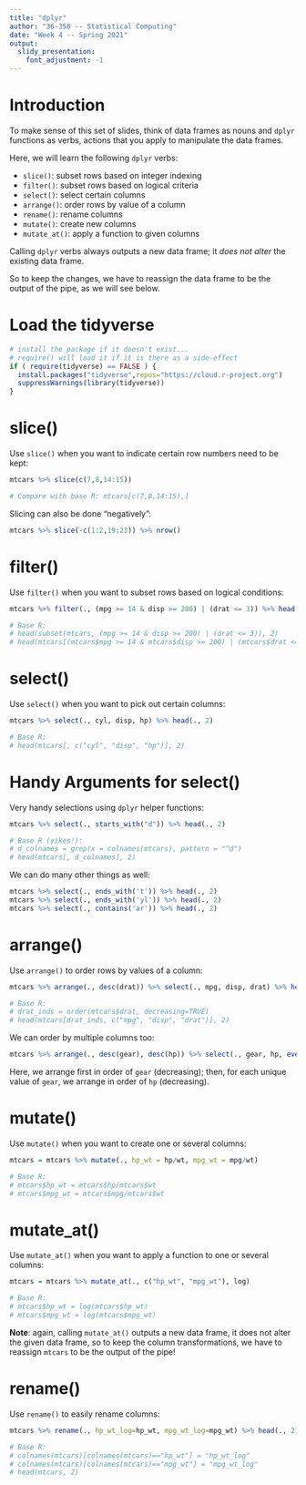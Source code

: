 ---
title: "dplyr"
author: "36-350 -- Statistical Computing"
date: "Week 4 -- Spring 2021"
output: 
  slidy_presentation: 
    font_adjustment: -1
---

Introduction 
===

To make sense of this set of slides, think of data frames as nouns and `dplyr` functions as verbs, actions that you apply to manipulate the data frames.

Here, we will learn the following `dplyr` verbs:

- `slice()`: subset rows based on integer indexing 
- `filter()`: subset rows based on logical criteria
- `select()`: select certain columns
- `arrange()`: order rows by value of a column
- `rename()`: rename columns
- `mutate()`: create new columns
- `mutate_at()`: apply a function to given columns

Calling `dplyr` verbs always outputs a new data frame; it *does not alter* the existing data frame.

So to keep the changes, we have to reassign the data frame to be the output of the pipe, as we will see below.

Load the tidyverse
===

```{r}
# install the package if it doesn't exist...
# require() will load it if it is there as a side-effect
if ( require(tidyverse) == FALSE ) {
  install.packages("tidyverse",repos="https://cloud.r-project.org")
  suppressWarnings(library(tidyverse))
}
```

slice()
===

Use `slice()` when you want to indicate certain row numbers need to be kept:

```{r}
mtcars %>% slice(c(7,8,14:15))

# Compare with base R: mtcars[c(7,8,14:15),]
```

Slicing can also be done "negatively":

```{r}
mtcars %>% slice(-c(1:2,19:23)) %>% nrow()
```

filter()
===

Use `filter()` when you want to subset rows based on logical conditions:

```{r}
mtcars %>% filter(., (mpg >= 14 & disp >= 200) | (drat <= 3)) %>% head(., 2)

# Base R:
# head(subset(mtcars, (mpg >= 14 & disp >= 200) | (drat <= 3)), 2)
# head(mtcars[(mtcars$mpg >= 14 & mtcars$disp >= 200) | (mtcars$drat <= 3),], 2)
```

select()
===

Use `select()` when you want to pick out certain columns:

```{r}
mtcars %>% select(., cyl, disp, hp) %>% head(., 2)

# Base R:
# head(mtcars[, c("cyl", "disp", "hp")], 2)
```

Handy Arguments for select()
===

Very handy selections using `dplyr` helper functions:
```{r}
mtcars %>% select(., starts_with("d")) %>% head(., 2)

# Base R (yikes!):
# d_colnames = grep(x = colnames(mtcars), pattern = "^d")
# head(mtcars[, d_colnames], 2)
```

We can do many other things as well:
```{r}
mtcars %>% select(., ends_with('t')) %>% head(., 2)
mtcars %>% select(., ends_with('yl')) %>% head(., 2)
mtcars %>% select(., contains('ar')) %>% head(., 2)
```

arrange()
===

Use `arrange()` to order rows by values of a column:
```{r}
mtcars %>% arrange(., desc(drat)) %>% select(., mpg, disp, drat) %>% head(., 2)

# Base R:
# drat_inds = order(mtcars$drat, decreasing=TRUE)
# head(mtcars[drat_inds, c("mpg", "disp", "drat")], 2)
```

We can order by multiple columns too:
```{r}
mtcars %>% arrange(., desc(gear), desc(hp)) %>% select(., gear, hp, everything()) %>% head(., 8)
```
Here, we arrange first in order of `gear` (decreasing); then, for each unique value of `gear`, we arrange in order of `hp` (decreasing).

mutate()
===

Use `mutate()` when you want to create one or several columns:
```{r}
mtcars = mtcars %>% mutate(., hp_wt = hp/wt, mpg_wt = mpg/wt) 

# Base R:
# mtcars$hp_wt = mtcars$hp/mtcars$wt
# mtcars$mpg_wt = mtcars$mpg/mtcars$wt
```

mutate_at()
===

Use `mutate_at()` when you want to apply a function to one or several columns:

```{r}
mtcars = mtcars %>% mutate_at(., c("hp_wt", "mpg_wt"), log) 

# Base R:
# mtcars$hp_wt = log(mtcars$hp_wt)
# mtcars$mpg_wt = log(mtcars$mpg_wt)
```

**Note**: again, calling `mutate_at()` outputs a new data frame, it does not alter the given data frame, so to keep the column transformations, we have to reassign `mtcars` to be the output of the pipe!

rename()
===

Use `rename()` to easily rename columns:

```{r}
mtcars %>% rename(., hp_wt_log=hp_wt, mpg_wt_log=mpg_wt) %>% head(., 2)

# Base R:
# colnames(mtcars)[colnames(mtcars)=="hp_wt"] = "hp_wt_log"
# colnames(mtcars)[colnames(mtcars)=="mpg_wt"] = "mpg_wt_log"
# head(mtcars, 2)
```
